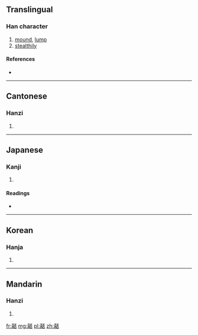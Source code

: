 ==Translingual==

===Han character===
{{Han char|rn=30|rad=口|as=16|sn=19|four=4166<sub>9</sub>|canj=土口一火口 (GRMFR)}}

# [[mound]], [[lump]]
# [[stealthily]]

====References====
* {{Han ref|kx=0213.370|dkj=04564|dj=0436.160|hdz=10701.110|uh=56AD|ud=22189|bh=F1F1|bd=61937}}

----

==Cantonese==

===Hanzi===
{{yue-hanzi|jyut=|y=pei2}}

# {{defn|lang=yue|sort=口16}}

----

==Japanese==

===Kanji===
{{ja-kanji|grade=|rs=口16}}

# {{defn|lang=ja|sort=口16}}

====Readings====
* {{ja-readings|on=[[ひ]] (hi)|kun=[[おおきい]] (ookii)}}

----

==Korean==

===Hanja===
{{ko-hanja|hangeul=비|rv=bi|mr=pi}}

# {{defn|lang=ko|sort=口16}}

----

==Mandarin==

===Hanzi===
{{cmn-hanzi|pin=[[pǐ]] ([[pi3]])|wg=p'i<sup>3</sup>}}

# {{defn|lang=cmn|sort=口16}}

[[fr:嚭]]
[[mg:嚭]]
[[pl:嚭]]
[[zh:嚭]]